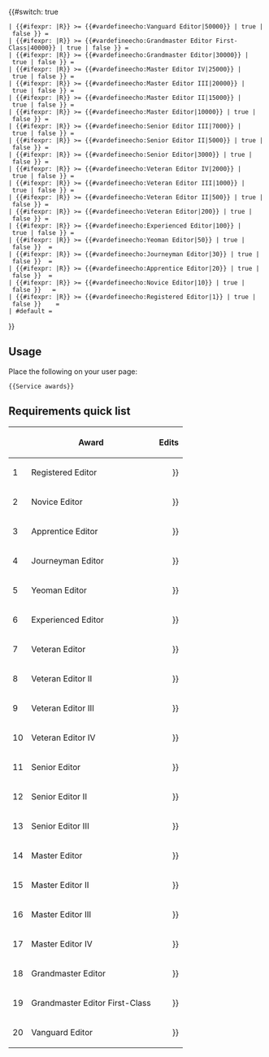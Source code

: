 {{#switch: true
 | {{#ifexpr: {{formatnum:{{#useredits:{{PAGENAME}}}}|R}} >= {{#vardefineecho:Vanguard Editor|50000}} | true | false }} = {{Vanguard Editor}}
 | {{#ifexpr: {{formatnum:{{#useredits:{{PAGENAME}}}}|R}} >= {{#vardefineecho:Grandmaster Editor First-Class|40000}} | true | false }} = {{Grandmaster Editor First-Class}}
 | {{#ifexpr: {{formatnum:{{#useredits:{{PAGENAME}}}}|R}} >= {{#vardefineecho:Grandmaster Editor|30000}} | true | false }} = {{Grandmaster Editor}}
 | {{#ifexpr: {{formatnum:{{#useredits:{{PAGENAME}}}}|R}} >= {{#vardefineecho:Master Editor IV|25000}} | true | false }} = {{Master Editor IV}}
 | {{#ifexpr: {{formatnum:{{#useredits:{{PAGENAME}}}}|R}} >= {{#vardefineecho:Master Editor III|20000}} | true | false }} = {{Master Editor III}}
 | {{#ifexpr: {{formatnum:{{#useredits:{{PAGENAME}}}}|R}} >= {{#vardefineecho:Master Editor II|15000}} | true | false }} = {{Master Editor II}}
 | {{#ifexpr: {{formatnum:{{#useredits:{{PAGENAME}}}}|R}} >= {{#vardefineecho:Master Editor|10000}} | true | false }} = {{Master Editor}}
 | {{#ifexpr: {{formatnum:{{#useredits:{{PAGENAME}}}}|R}} >= {{#vardefineecho:Senior Editor III|7000}} | true | false }} = {{Senior Editor III}}
 | {{#ifexpr: {{formatnum:{{#useredits:{{PAGENAME}}}}|R}} >= {{#vardefineecho:Senior Editor II|5000}} | true | false }} = {{Senior Editor II}}
 | {{#ifexpr: {{formatnum:{{#useredits:{{PAGENAME}}}}|R}} >= {{#vardefineecho:Senior Editor|3000}} | true | false }} = {{Senior Editor}}
 | {{#ifexpr: {{formatnum:{{#useredits:{{PAGENAME}}}}|R}} >= {{#vardefineecho:Veteran Editor IV|2000}} | true | false }} = {{Veteran Editor IV}}
 | {{#ifexpr: {{formatnum:{{#useredits:{{PAGENAME}}}}|R}} >= {{#vardefineecho:Veteran Editor III|1000}} | true | false }} = {{Veteran Editor III}}
 | {{#ifexpr: {{formatnum:{{#useredits:{{PAGENAME}}}}|R}} >= {{#vardefineecho:Veteran Editor II|500}} | true | false }} = {{Veteran Editor II}}
 | {{#ifexpr: {{formatnum:{{#useredits:{{PAGENAME}}}}|R}} >= {{#vardefineecho:Veteran Editor|200}} | true | false }} = {{Veteran Editor}}
 | {{#ifexpr: {{formatnum:{{#useredits:{{PAGENAME}}}}|R}} >= {{#vardefineecho:Experienced Editor|100}} | true | false }} = {{Experienced Editor}}
 | {{#ifexpr: {{formatnum:{{#useredits:{{PAGENAME}}}}|R}} >= {{#vardefineecho:Yeoman Editor|50}} | true | false }}  = {{Yeoman Editor}}
 | {{#ifexpr: {{formatnum:{{#useredits:{{PAGENAME}}}}|R}} >= {{#vardefineecho:Journeyman Editor|30}} | true | false }}  = {{Journeyman Editor}}
 | {{#ifexpr: {{formatnum:{{#useredits:{{PAGENAME}}}}|R}} >= {{#vardefineecho:Apprentice Editor|20}} | true | false }}  = {{Apprentice Editor}}
 | {{#ifexpr: {{formatnum:{{#useredits:{{PAGENAME}}}}|R}} >= {{#vardefineecho:Novice Editor|10}} | true | false }}   = {{Novice Editor}}
 | {{#ifexpr: {{formatnum:{{#useredits:{{PAGENAME}}}}|R}} >= {{#vardefineecho:Registered Editor|1}} | true | false }}    = {{Registered Editor}}
 | #default = 
}}<noinclude>

{{clear}}
==Usage==
Place the following on your user page:
<pre>{{Service awards}}</pre>


==Requirements quick list==
{| class="wikitable"
|-
!  !! Award !! Edits
|-
| 1||Registered Editor||align=right|{{formatnum:{{#var:Registered Editor}}}}
|-
| 2||Novice Editor||align=right|{{formatnum:{{#var:Novice Editor}}}}
|-
| 3||Apprentice Editor||align=right|{{formatnum:{{#var:Apprentice Editor}}}}
|-
| 4||Journeyman Editor||align=right|{{formatnum:{{#var:Journeyman Editor}}}}
|-
| 5||Yeoman Editor||align=right|{{formatnum:{{#var:Yeoman Editor}}}}
|-
| 6||Experienced Editor||align=right|{{formatnum:{{#var:Experienced Editor}}}}
|-
| 7||Veteran Editor||align=right|{{formatnum:{{#var:Veteran Editor}}}}
|-
| 8||Veteran Editor II||align=right|{{formatnum:{{#var:Veteran Editor II}}}}
|-
| 9||Veteran Editor III||align=right|{{formatnum:{{#var:Veteran Editor III}}}}
|-
| 10||Veteran Editor IV||align=right|{{formatnum:{{#var:Veteran Editor IV}}}}
|-
| 11||Senior Editor||align=right|{{formatnum:{{#var:Senior Editor}}}}
|-
| 12||Senior Editor II||align=right|{{formatnum:{{#var:Senior Editor II}}}}
|-
| 13||Senior Editor III||align=right|{{formatnum:{{#var:Senior Editor III}}}}
|-
| 14||Master Editor||align=right|{{formatnum:{{#var:Master Editor}}}}
|-
| 15||Master Editor II||align=right|{{formatnum:{{#var:Master Editor II}}}}
|-
| 16||Master Editor III||align=right|{{formatnum:{{#var:Master Editor III}}}}
|-
| 17||Master Editor IV||align=right|{{formatnum:{{#var:Master Editor IV}}}}
|-
| 18||Grandmaster Editor||align=right|{{formatnum:{{#var:Grandmaster Editor}}}}
|-
| 19||Grandmaster Editor First-Class||align=right|{{formatnum:{{#var:Grandmaster Editor First-Class}}}}
|-
| 20||Vanguard Editor||align=right|{{formatnum:{{#var:Vanguard Editor}}}}
|}

</noinclude>